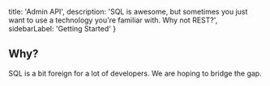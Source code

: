   title: 'Admin API',
  description: 'SQL is awesome, but sometimes you just want to use a technology you\'re familiar with. Why not REST?',
  sidebarLabel: 'Getting Started'
}



## Why?

SQL is a bit foreign for a lot of developers. We are hoping to bridge the gap.